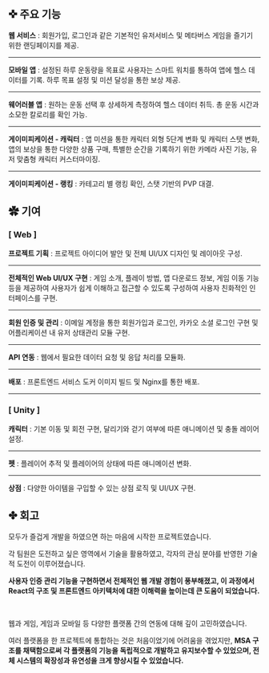 <div>

## ✜ 주요 기능 


**웹 서비스** : 회원가입, 로그인과 같은 기본적인 유저서비스 및 메타버스 게임을 즐기기 위한 랜딩페이지를 제공.

---

**모바일 앱** : 설정된 하루 운동량을 목표로 사용자는 스마트 워치를 통하여 앱에 헬스 데이터를 기록. 하루 목표 설정 및 미션 달성을 통한 보상 제공.

---

**웨어러블 앱** : 원하는 운동 선택 후 상세하게 측정하여 헬스 데이터 취득. 총 운동 시간과 소모한 칼로리를 확인 가능.

---

**게이미피케이션 - 캐릭터** : 앱 미션을 통한 캐릭터 외형 5단계 변화 및 캐릭터 스탯 변화, 앱의 보상을 통한 다양한 상품 구매, 특별한 순간을 기록하기 위한 카메라 사진 기능, 유저 맞춤형 캐릭터 커스터마이징.

---

**게이미피케이션 - 랭킹** : 카테고리 별 랭킹 확인, 스탯 기반의 PVP 대결.

</div>


<div>

## ✿ 기여

### [ Web ]

**프로젝트 기획** : 프로젝트 아이디어 발안 및 전체 UI/UX 디자인 및 레이아웃 구성.

---

**전체적인 Web UI/UX 구현** :  게임 소개, 플레이 방법, 앱 다운로드 정보, 게임 이동 기능 등을 제공하여 사용자가 쉽게 이해하고 접근할 수 있도록 구성하여 사용자 친화적인 인터페이스를 구현.

---

**회원 인증 및 관리** : 이메일 계정을 통한 회원가입과 로그인, 카카오 소셜 로그인 구현 및 어플리케이션 내 유저 상태관리 모듈 구현.

---

**API 연동** : 웹에서 필요한 데이터 요청 및 응답 처리를 모듈화.

---

**배포** : 프론트엔드 서비스 도커 이미지 빌드 및 Nginx를 통한 배포.

---

### [ Unity ]

**캐릭터** : 기본 이동 및 회전 구현, 달리기와 걷기 여부에 따른 애니메이션 및 충돌 레이어 설정.

---

**펫** : 플레이어 추적 및 플레이어의 상태에 따른 애니메이션 변화.

---

**상점** :  다양한 아이템을 구입할 수 있는 상점 로직 및 UI/UX 구현.


</div>


<div>

## ✤ 회고

모두가 즐겁게 개발을 하였으면 하는 마음에 시작한 프로젝트였습니다.

각 팀원은 도전하고 싶은 영역에서 기술을 활용하였고, 각자의 관심 분야를 반영한 기술적 도전이 이루어졌습니다.

**사용자 인증 관리 기능을 구현하면서 전체적인 웹 개발 경험이 풍부해졌고, 이 과정에서 React의 구조 및 프론트엔드 아키텍처에 대한 이해력을 높이는데 큰 도움이 되었습니다.**


<br/>

웹과 게임, 게임과 모바일 등 다양한 플랫폼 간의 연동에 대해 깊이 고민하였습니다. 

여러 플랫폼을 한 프로젝트에 통합하는 것은 처음이었기에 어려움을 겪었지만, **MSA 구조를 채택함으로써 각 플랫폼의 기능을 독립적으로 개발하고 유지보수할 수 있었으며, 전체 시스템의 확장성과 유연성을 크게 향상시킬 수 있었습니다.**

</div>